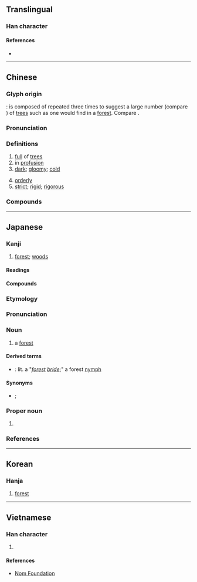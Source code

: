 {{character info/new}}
==Translingual==
{{stroke order|strokes=12}}

===Han character===
{{Han char|rn=75|rad=木|as=08|sn=12|four=40994|canj=DDD|ids=⿱木林}}

====References====
* {{Han ref|kx=0534.110|dkj=14974|dj=0922.080|hdz=21226.020|uh=68EE|ud=26862|bh=B4CB|bd=46283}}

----

==Chinese==
{{zh-forms}}

===Glyph origin===
{{Han etyl}}
{{liushu|ic}}: {{lang|zh|森}} is composed of {{zh-l|*木|wood, tree}} repeated three times to suggest a large number (compare {{zh-l|*三}}) of [[trees]] such as one would find in a [[forest]]. Compare {{och-l|林}}.

===Pronunciation===
{{zh-pron
|m=sēn
|c=sam1
|mn=qz:serm/tw,xm:sim/twvk,zz:som
|mc=y
|oc=y
|ma=
|cat=a
}}

===Definitions===
{{zh-hanzi}}

# [[full]] of [[tree]]s
# in [[profusion]]
# [[dark]]; [[gloomy]]; [[cold]]
#: {{zh-x|陰森|gloomy}}
# [[orderly]]
# [[strict]]; [[rigid]]; [[rigorous]]
#: {{zh-x|森嚴|strict; tight}}

===Compounds===
{{zh-der|森冷|森林|森羅殿|森羅萬象|森然|森森|森嚴|森鬱|亞松森|冷森森|劍戟森森|孔廣森|寒森森|布倫森|林森|柏格森|森岑|森巴|森林學|森林法|森林浴|森豎|毛骨森然|毛骨森竦|毛髮森豎|海森堡|涼森森|班強森|白森森|盧森堡|萬象森羅|艾森豪|葉斯沛森|蕭森|號令森嚴|詹森|警備森嚴|門禁森嚴|陰森|陰森森|麻森|黃森森|黑森林}}

----

==Japanese==

===Kanji===
{{ja-kanji|grade=1|rs=木08}}

# [[forest]]; [[woods]]

====Readings====
{{ja-readings
|goon=しん<しむ
|kanon=しん<しむ
|kun=もり-
|nanori=しげ, しげる
}}

====Compounds====
{{der5|lang=ja|{{ja-l|森閑}}
|{{ja-l|森厳}}
|{{ja-l|森々}}, {{ja-l|森森}}
|{{ja-l|森然}}
|{{ja-l|森羅万象}}
|{{ja-l|森林}}
|{{ja-l|森林火災}}
|{{ja-l|森林公園}}
|{{ja-l|森林浴}}
}}

===Etymology===
{{ja-kanjitab|もり|yomi=k}}
{{rfe|lang=ja}}

===Pronunciation===
{{ja-pron|もり|acc=h|acc_ref=NHK|y=k}}

===Noun===
{{ja-noun|もり}}

# a [[forest]] {{gloss|dense collection of trees}}

====Derived terms====
* {{ja-r|森嫁|もり よめ}}: lit. a "''[[forest]] [[bride]]'';" a forest [[nymph]]

====Synonyms====
* {{ja-r|林|はやし}}; {{ja-r|杜|もり}}

{{topics|ja|Forests|sort=もり|Magic: The Gathering}}

===Proper noun===
{{ja-pos|proper|もり}}

# {{surname|lang=ja|sort=もり}}

===References===
<references/>

----

==Korean==

===Hanja===
{{ko-hanja|hangeul=삼|eumhun=숲|rv=sam|mr=sam|y=sam}}

# [[forest]]

----

==Vietnamese==

===Han character===
{{vi-hantu|[[chùm]], [[dụm]], [[sâm]], [[sum]], [[sùm]], [[xúm]], [[dâm]], [[dúm]], [[râm]], [[xum]], [[xùm]], [[hồng]], [[dũng]]|rs=木08}}

# {{defn|lang=vi|sort=木08}}

====References====
* [http://nomfoundation.org/common/nom_details.php?codepoint=68ee Nom Foundation]
